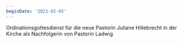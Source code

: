 ```yaml
---
beginDate: '2021-02-05'
---
```


Ordinationsgottesdienst für die neue Pastorin Juliane Hillebrecht in der Kirche
als Nachfolgerin von Pastorin Ladwig
